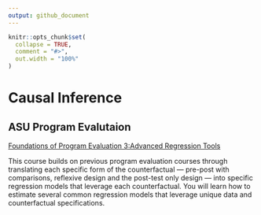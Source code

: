 ```yaml
---
output: github_document
---
```


<!-- README.md is generated from README.Rmd. Please edit that file -->

```r
knitr::opts_chunk$set(
  collapse = TRUE,
  comment = "#>",
  out.width = "100%"
)
```



# Causal Inference

## ASU Program Evalutaion

[Foundations of Program Evaluation 3:Advanced Regression Tools](https://asuonline.asu.edu/online-degree-programs/graduate/program-evaluation-and-data-analytics-ms/)

This course builds on previous program evaluation courses through translating each specific form of the counterfactual — pre-post with comparisons, reflexive design and the post-test only design — into specific regression models that leverage each counterfactual. You will learn how to estimate several common regression models that leverage unique data and counterfactual specifications.

